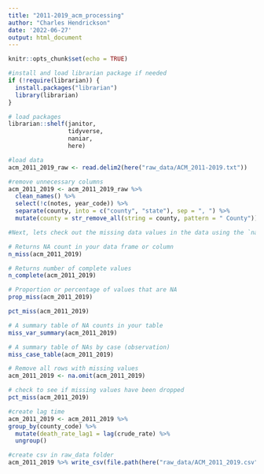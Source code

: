 ```yaml
---
title: "2011-2019_acm_processing"
author: "Charles Hendrickson"
date: '2022-06-27'
output: html_document
---
```


```r
knitr::opts_chunk$set(echo = TRUE)
```

```r
#install and load librarian package if needed 
if (!require(librarian)) {
  install.packages("librarian")
  library(librarian)
}

# load packages
librarian::shelf(janitor,
                 tidyverse, 
                 naniar,
                 here)
```

```r
#load data 
acm_2011_2019_raw <- read.delim2(here("raw_data/ACM_2011-2019.txt"))
```

```r
#remove unnecessary columns 
acm_2011_2019 <- acm_2011_2019_raw %>% 
  clean_names() %>% 
  select(!c(notes, year_code)) %>%
  separate(county, into = c("county", "state"), sep = ", ") %>%
  mutate(county = str_remove_all(string = county, pattern = " County"))
```

```r
#Next, lets check out the missing data values in the data using the `naniar` package, which provides useful functions for examining initial missing value counts and proportions. 

# Returns NA count in your data frame or column
n_miss(acm_2011_2019)

# Returns number of complete values
n_complete(acm_2011_2019)

# Proportion or percentage of values that are NA
prop_miss(acm_2011_2019) 

pct_miss(acm_2011_2019)

# A summary table of NA counts in your table
miss_var_summary(acm_2011_2019)

# A summary table of NAs by case (observation)
miss_case_table(acm_2011_2019)

# Remove all rows with missing values
acm_2011_2019 <- na.omit(acm_2011_2019)

# check to see if missing values have been dropped
pct_miss(acm_2011_2019)
```

```r
#create lag time
acm_2011_2019 <- acm_2011_2019 %>% 
group_by(county_code) %>% 
  mutate(death_rate_lag1 = lag(crude_rate) %>% 
  ungroup() 
```


```r
#create csv in raw_data folder 
acm_2011_2019 %>% write_csv(file.path(here("raw_data/ACM_2011_2019.csv")))

```
















